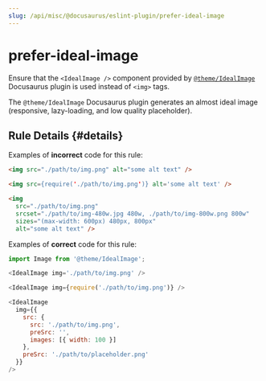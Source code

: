 ```yaml
---
slug: /api/misc/@docusaurus/eslint-plugin/prefer-ideal-image
---
```


# prefer-ideal-image

Ensure that the `<IdealImage />` component provided by [`@theme/IdealImage`](../../plugins/plugin-ideal-image.mdx) Docusaurus plugin is used instead of `<img>` tags.

The `@theme/IdealImage` Docusaurus plugin generates an almost ideal image (responsive, lazy-loading, and low quality placeholder).

## Rule Details {#details}

Examples of **incorrect** code for this rule:

```html
<img src="./path/to/img.png" alt="some alt text" />

<img src={require('./path/to/img.png')} alt='some alt text' />

<img
  src="./path/to/img.png"
  srcset="./path/to/img-480w.jpg 480w, ./path/to/img-800w.png 800w"
  sizes="(max-width: 600px) 480px, 800px"
  alt="some alt text" />
```

Examples of **correct** code for this rule:

```javascript
import Image from '@theme/IdealImage';

<IdealImage img='./path/to/img.png' />

<IdealImage img={require('./path/to/img.png')} />

<IdealImage
  img={{
    src: {
      src: './path/to/img.png',
      preSrc: '',
      images: [{ width: 100 }]
    },
    preSrc: './path/to/placeholder.png'
  }}
/>
```
